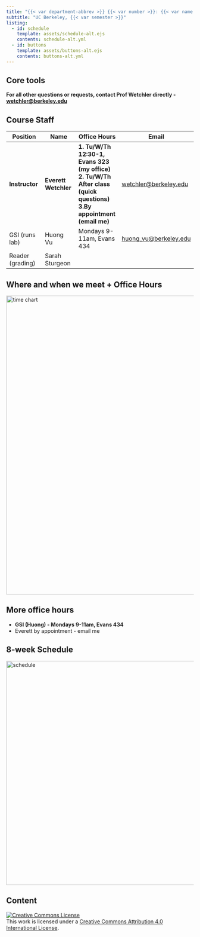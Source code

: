 ```yaml
---
title: "{{< var department-abbrev >}} {{< var number >}}: {{< var name >}}"
subtitle: "UC Berkeley, {{< var semester >}}"
listing:
  - id: schedule
    template: assets/schedule-alt.ejs
    contents: schedule-alt.yml
  - id: buttons
    template: assets/buttons-alt.ejs
    contents: buttons-alt.yml
---
```


## Core tools

::: {#buttons}
:::
<b>For all other questions or requests, contact Prof Wetchler directly - <a href="mailto:wetchler@berkeley.edu?subject=STAT%20C131A">wetchler@berkeley.edu</a></b>

## Course Staff

| Position | Name | Office Hours | Email |
| --- | --- | --- | --- |
| **Instructor** | **Everett Wetchler** | **1. Tu/W/Th 12:30-1, Evans 323 (my office)<br>2. Tu/W/Th After class (quick questions)<br>3.By appointment (email me)** | <a href="mailto:wetchler@berkeley.edu?subject=STAT%20C131A">wetchler@berkeley.edu</a> |
| GSI (runs lab) | Huong Vu | Mondays 9-11am, Evans 434 | <a href="mailto:huong_vu@berkeley.edu?subject=STAT%20C131A">huong_vu@berkeley.edu</a> |
| Reader (grading) | Sarah Sturgeon | |

## Where and when we meet + Office Hours

<img src="assets/time_chart.png" alt="time chart" width="800"/>

## More office hours

* <b>GSI (Huong) - Mondays 9-11am, Evans 434</b>
* Everett by appointment - email me

## 8-week Schedule

<img src="assets/grid_schedule.png" alt="schedule" width="600"/>

## Content

::: {#schedule}
:::

<a rel="license" href="http://creativecommons.org/licenses/by/4.0/"><img src="https://i.creativecommons.org/l/by/4.0/88x31.png" alt="Creative Commons License" style="border-width:0"/></a><br />This work is licensed under a <a rel="license" href="http://creativecommons.org/licenses/by/4.0/">Creative Commons Attribution 4.0 International License</a>.
